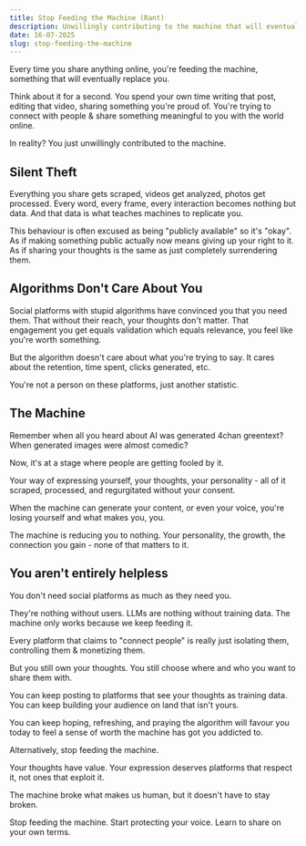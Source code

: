 ```yaml
---
title: Stop Feeding the Machine (Rant)
description: Unwillingly contributing to the machine that will eventually replace you
date: 16-07-2025
slug: stop-feeding-the-machine
---
```


Every time you share anything online, you're feeding the machine, something that will eventually replace you.

Think about it for a second. You spend your own time writing that post, editing that video, sharing something you're proud of. You're trying to connect with people & share something meaningful to you with the world online.

In reality? You just unwillingly contributed to the machine.

## Silent Theft

Everything you share gets scraped, videos get analyzed, photos get processed. Every word, every frame, every interaction becomes nothing but data. And that data is what teaches machines to replicate you.

This behaviour is often excused as being "publicly available" so it's "okay". As if making something public actually now means giving up your right to it. As if sharing your thoughts is the same as just completely surrendering them.

## Algorithms Don't Care About You

Social platforms with stupid algorithms have convinced you that you need them. That without their reach, your thoughts don't matter. That engagement you get equals validation which equals relevance, you feel like you're worth something.

But the algorithm doesn't care about what you're trying to say. It cares about the retention, time spent, clicks generated, etc.

You're not a person on these platforms, just another statistic.

## The Machine

Remember when all you heard about AI was generated 4chan greentext?  When generated images were almost comedic?

Now, it's at a stage where people are getting fooled by it.

Your way of expressing yourself, your thoughts, your personality - all of it scraped, processed, and regurgitated without your consent.

When the machine can generate your content, or even your voice, you're losing yourself and what makes you, you.

The machine is reducing you to nothing. Your personality, the growth, the connection you gain - none of that matters to it.

## You aren't entirely helpless

You don't need social platforms as much as they need you.

They're nothing without users. LLMs are nothing without training data. The machine only works because we keep feeding it.

Every platform that claims to "connect people" is really just isolating them, controlling them & monetizing them.

But you still own your thoughts. You still choose where and who you want to share them with.

You can keep posting to platforms that see your thoughts as training data. You can keep building your audience on land that isn't yours. 

You can keep hoping, refreshing, and praying the algorithm will favour you today to feel a sense of worth the machine has got you addicted to.

Alternatively, stop feeding the machine.

Your thoughts have value. Your expression deserves platforms that respect it, not ones that exploit it.

The machine broke what makes us human, but it doesn't have to stay broken.

Stop feeding the machine. Start protecting your voice. Learn to share on your own terms.
